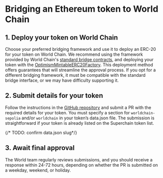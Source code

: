 # Bridging an Ethereum token to World Chain

## 1. Deploy your token on World Chain

Choose your preferred bridging framework and use it to deploy an ERC-20 for your token on World Chain.
We recommend using the framework provided by World Chain's [standard bridge contracts](https://github.com/ethereum-optimism/specs/blob/main/specs/protocol/bridges.md),
and deploying your token with the [OptimismMintableERC20Factory](/world-chain/developers/world-chain-contracts).
This deployment method offers guarantees that will streamline the approval process. If you opt for a different bridging framework,
it must be compatible with the standard bridge interface, or we may have difficulty supporting it.

## 2. Submit details for your token

Follow the instructions in the [GitHub repository](https://github.com/ethereum-optimism/ethereum-optimism.github.io) and submit a PR with the required details for your token.
You must specify a section for `worldchain-sepolia` and/or `worldchain` in your token’s data.json file.
The submission is straightforward if your token is already listed on the Superchain token list.

{/* TODO: confirm data.json slug*/}

## 3. Await final approval

The World team regularly reviews submissions, and you should receive a response within 24-72 hours, depending on whether the PR is submitted on a weekday, weekend, or holiday.